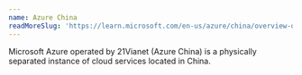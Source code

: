 ```yaml
---
name: Azure China
readMoreSlug: 'https://learn.microsoft.com/en-us/azure/china/overview-operations'
---
```


Microsoft Azure operated by 21Vianet (Azure China) is a physically separated instance of cloud services located in China.
